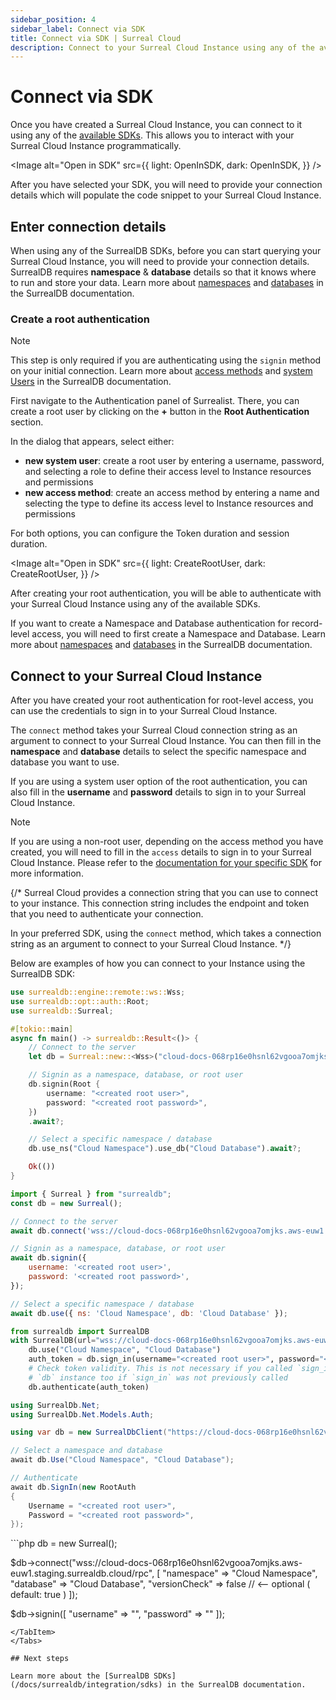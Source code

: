 ```yaml
---
sidebar_position: 4
sidebar_label: Connect via SDK
title: Connect via SDK | Surreal Cloud
description: Connect to your Surreal Cloud Instance using any of the available SDKs.
---
```






# Connect via SDK

Once you have created a Surreal Cloud Instance, you can connect to it using any of the [available SDKs](/docs/surrealdb/integration/sdks). This allows you to interact with your Surreal Cloud Instance programmatically.


<Image
alt="Open in SDK"
src={{
	light: OpenInSDK,
	dark: OpenInSDK,
	}}
/>
 
After you have selected your SDK, you will need to provide your connection details which will populate the code snippet to your Surreal Cloud Instance.


## Enter connection details

When using any of the SurrealDB SDKs, before you can start querying your Surreal Cloud Instance, you will need to provide your connection details. SurrealDB requires **namespace** & **database** details so that it knows where to run and store your data. Learn more about [namespaces](/docs/surrealdb/introduction/concepts/namespace) and [databases](/docs/surrealdb/introduction/concepts/database) in the SurrealDB documentation.



### Create a root authentication

> [!NOTE]
> This step is only required if you are authenticating using the `signin` method on your initial connection. Learn more about [access methods](/docs/surrealql/statements/define/access) and [system Users](/docs/surrealql/statements/define/user) in the SurrealDB documentation.


First navigate to the Authentication panel of Surrealist. There, you can create a root user by clicking on the **+** button in the **Root Authentication** section. 

In the dialog that appears, select either:

- **new system user**: create a root user by entering a username, password, and selecting a role to define their access level to Instance resources and permissions
- **new access method**: create an access method by entering a name and selecting the type to define its access level to Instance resources and permissions

For both options, you can configure the Token duration and session duration.

<Image
alt="Open in SDK"
src={{
	light: CreateRootUser,
	dark: CreateRootUser,
	}}
/>

After creating your root authentication, you will be able to authenticate with your Surreal Cloud Instance using any of the available SDKs.

If you want to create a Namespace and Database authentication for record-level access, you will need to first create a Namespace and Database. Learn more about [namespaces](/docs/surrealdb/introduction/concepts/namespace) and [databases](/docs/surrealdb/introduction/concepts/database) in the SurrealDB documentation.


## Connect to your Surreal Cloud Instance

After you have created your root authentication for root-level access, you can use the credentials to sign in to your Surreal Cloud Instance. 

The `connect` method takes your Surreal Cloud connection string as an argument to connect to your Surreal Cloud Instance. You can then fill in the **namespace** and **database** details to select the specific namespace and database you want to use. 

If you are using a system user option of the root authentication, you can also fill in the **username** and **password** details to sign in to your Surreal Cloud Instance.

> [!NOTE]
>If you are using a non-root user, depending on the access method you have created, you will need to fill in the `access` details to sign in to your Surreal Cloud Instance. Please refer to the [documentation for your specific SDK](/docs/surrealdb/integration/sdks) for more information.


{/* Surreal Cloud provides a connection string that you can use to connect to your instance. This connection string includes the endpoint and token that you need to authenticate your connection. 

In your preferred SDK, using the `connect` method, which takes a connection string as an argument to connect to your Surreal Cloud Instance.  */}



Below are examples of how you can connect to your Instance using the SurrealDB SDK:


<Tabs groupId="SDKs">
  <TabItem value="Rust" label="Rust" default>

```rust
use surrealdb::engine::remote::ws::Wss;
use surrealdb::opt::auth::Root;
use surrealdb::Surreal;

#[tokio::main]
async fn main() -> surrealdb::Result<()> {
	// Connect to the server
	let db = Surreal::new::<Wss>("cloud-docs-068rp16e0hsnl62vgooa7omjks.aws-euw1.staging.surrealdb.cloud").await?;

	// Signin as a namespace, database, or root user
	db.signin(Root {
		username: "<created root user>",
		password: "<created root password>",
	})
	.await?;

	// Select a specific namespace / database
	db.use_ns("Cloud Namespace").use_db("Cloud Database").await?;

	Ok(())
}
```
  </TabItem>
<TabItem value="JavaScript" label="JavaScript">

```js
import { Surreal } from "surrealdb";
const db = new Surreal();

// Connect to the server
await db.connect('wss://cloud-docs-068rp16e0hsnl62vgooa7omjks.aws-euw1.staging.surrealdb.cloud');

// Signin as a namespace, database, or root user
await db.signin({
	username: '<created root user>',
	password: '<created root password>',
});

// Select a specific namespace / database
await db.use({ ns: 'Cloud Namespace', db: 'Cloud Database' });
```
</TabItem>
  <TabItem value="Python" label="Python">

```py
from surrealdb import SurrealDB
with SurrealDB(url="wss://cloud-docs-068rp16e0hsnl62vgooa7omjks.aws-euw1.staging.surrealdb.cloud") as db:
    db.use("Cloud Namespace", "Cloud Database")
    auth_token = db.sign_in(username="<created root user>", password="<created root password>")
    # Check token validity. This is not necessary if you called `sign_in` before. This authenticates the
    # `db` instance too if `sign_in` was not previously called
    db.authenticate(auth_token) 
```
</TabItem>
<TabItem value=".NET" label=".NET">

```csharp
using SurrealDb.Net;
using SurrealDb.Net.Models.Auth;

using var db = new SurrealDbClient("https://cloud-docs-068rp16e0hsnl62vgooa7omjks.aws-euw1.staging.surrealdb.cloud/rpc");

// Select a namespace and database
await db.Use("Cloud Namespace", "Cloud Database");

// Authenticate
await db.SignIn(new RootAuth
{
    Username = "<created root user>",
    Password = "<created root password>",
});
```
</TabItem>
<TabItem value="PHP" label="PHP">
```php
db = new Surreal();

$db->connect("wss://cloud-docs-068rp16e0hsnl62vgooa7omjks.aws-euw1.staging.surrealdb.cloud/rpc", [
    "namespace" => "Cloud Namespace",
    "database" => "Cloud Database",
    "versionCheck" => false // <-- optional ( default: true )
]);

$db->signin([
   "username" => "<created root user>",
   "password" => "<created root password>"
]);
```
</TabItem>
</Tabs>

## Next steps

Learn more about the [SurrealDB SDKs](/docs/surrealdb/integration/sdks) in the SurrealDB documentation.
 